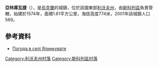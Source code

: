 {{coord|48|45|31|N|23|27|26|E|scale:100000|display=title}}

'''亞林庫瓦捷'''（{{lang-uk|Ялинкувате}}），是[[烏克蘭|烏克蘭]]的城鎮，位於該國東部[[利沃夫州|利沃夫州]]，由[[斯科列區|斯科列區]]負責管轄，始建於1574年，面積1.61平方公里，海拔高度774米，2001年該城鎮人口569。

==參考資料==
* [http://weather.in.ua/ua/l'vovskaja/29557 Погода в селі Ялинкувате]{{Wayback|url=http://weather.in.ua/ua/l%27vovskaja/29557 |date=20190222042721 }}

[[Category:利沃夫州村落|Category:利沃夫州村落]]
[[Category:斯科列區村落|Category:斯科列區村落]]


{{Lviv-geo-stub}}